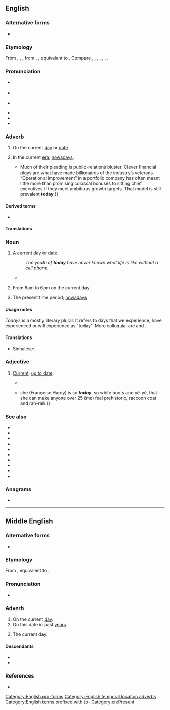 {{also|to-day}}
==English==

===Alternative forms===
* {{alter|en|to-day||archaic}}

===Etymology===
From {{inh|en|enm|today}}, {{m|enm|to-daie}}, {{m|enm|todæig}}, from {{inh|en|ang|tōdæġ}}, {{m|ang|tō dæġe|t=today|lit=on [the/this] day, [this] day forward}}, equivalent to {{af|en|to|day}}. Compare {{cog|stq|däälich|t=today}}, {{cog|nl|vandaag|t=today}}, {{cog|osx|hindag|t=today|lit=[this] day forward}}, {{cog|nds-de|vandage}}, {{m|nds-de|vandaag|t=today}}, {{cog|sv|i dag}}, {{m|sv|idag|t=today}}.

===Pronunciation===
* {{a|RP}} {{IPA|en|/təˈdeɪ/}}
* {{audio|en|En-uk-today.ogg|Audio (RP)}}
* {{a|GA}} {{IPA|en|/təˈdeɪ/|[tʰəˈdeɪ]|/tʊˈdeɪ/|[tʰʊˈdeɪ]|[tʰʉɾeɪː]}}
* {{audio|en|En-us-today.ogg|Audio (GA)}}
* {{rhymes|en|eɪ|s=2}}
* {{hyphenation|en|to|day}}

===Adverb===
{{en-adv|-}}

# On the current [[day]] or [[date]].
#: {{ux|en|I want this done '''today'''.}}
#: {{ux|en|'''Today''', my brother went to the shops.}}
# In the current [[era]]; [[nowadays]].
#* {{quote-journal|en|date=2013-06-22|volume=407|issue=8841|page=70|magazine={{w|The Economist}}
|title=[http://www.economist.com/news/finance-and-economics/21579879-buy-out-firm-really-does-focus-operational-improvements-engineers Engineers of a different kind]
|passage=Private-equity nabobs bristle at being dubbed mere financiers.{{...}}Much of their pleading is public-relations bluster. Clever financial ploys are what have made billionaires of the industry’s veterans. “Operational improvement” in a portfolio company has often meant little more than promising colossal bonuses to sitting chief executives if they meet ambitious growth targets. That model is still prevalent '''today'''.}}
#: {{ux|en|In the 1500s, people had to do things by hand, but '''today''' we have electric can openers.}}

====Derived terms====
* {{l|en|today is a good day to die}}

====Translations====
{{trans-top|on the current day}}
{{multitrans|data=
* Abkhaz: {{tt|ab|иахьа}}
* Adyghe: {{tt|ady|непэ}}, {{tt|ady|мы}}
* Afrikaans: {{tt+|af|vandag}}
* Ainu: {{t|ain|タント|tr=tanto}}
* Albanian: {{tt+|sq|sot}}
* Alviri-Vidari:
*: Vidari: {{tt|avd|آرو|tr=āru}}
* Amharic: {{tt|am|ዛሬ}}
* Arabic: {{tt|ar|الْيَوْمَ}}
*: Egyptian Arabic: {{tt|arz|النهرده|tr=ennɑhɑ́rdɑ}}
*: Gulf Arabic: {{tt|afb|اليوم|tr=il-yōm}}
*: Hijazi Arabic: {{tt|acw|اليوم|tr=al-yōm}}
*: Moroccan Arabic: {{tt|ary|اليوم|tr=el-yūma, el-yūm}}
*: South Levantine Arabic: {{tt|ajp|اليوم|tr=il-yōm}}
* Aragonese: {{tt+|an|hue}}
* Argobba: {{t|agj|ሁማ|tr=humā}}
* Armenian: {{tt+|hy|այսօր}}
* Aromanian: {{tt+|rup|adzã}}, {{tt|rup|asãndzã}}
* Assamese: {{tt|as|আজি}}
* Assyrian Neo-Aramaic: {{tt|syc|ܐܕܝܘܡ|tr=ɛdjawm}}
* Asturian: {{tt+|ast|güei}}
* Atayal: {{tt|tay|soni'}}, {{tt|tay|kira'}}
* Avar: {{tt|av|жакъа|tr=žakʺa}}
* Azerbaijani: {{tt+|az|bugün}}
* Bashkir: {{tt|ba|бөгөн}}
* Basque: {{tt+|eu|gaur}}, {{tt+|eu|egun}}
* Belarusian: {{tt|be|сёння}}, {{tt|be|сяго́ння}}
* Bengali: {{tt+|bn|আজ}}
* Bhojpuri: {{t|bho|आजु|tr=aaj}}
* Bikol Central: {{tt+|bcl|ngunyan}}
* Breton: {{tt+|br|hiziv}}
* Bulgarian: {{tt+|bg|днес}}, {{tt+|bg|дне́ска}}
* Burmese: {{tt+|my|ယနေ့}}, {{tt+|my|ယခုနေ့}}, {{tt|my|ဒီနေ့}}
* Buryat: {{tt|bua|мүнөө}}
* Catalan: {{tt+|ca|avui}}
* Cebuano: {{tt|ceb|karon}}
* Central Atlas Tamazight: {{t|tzm|ⴰⵙⵙⴰ}}
* Central Dusun: {{tt|dtp|baino}}
* Chechen: {{tt|ce|тахана}}
* Cherokee: {{tt|chr|ᎪᎯᎢᎦ|tr=gohiiga}}
* Chichewa: {{tt|ny|lero}}
* Chinese:
*: Cantonese: {{tt+|yue|今日|tr=gam1 jat6}}
*: Dungan: {{tt|dng|җинтян}}, {{tt|dng|җир}}, {{tt|dng|җиргә}}, {{tt|dng|җер}}, {{tt|dng|җергә}}
*: Hakka: {{tt|hak|今晡日|tr=kîm-pû-ngit}}
*: Mandarin: {{tt+|cmn|今天|tr=jīntiān}}, {{tt+|cmn|今日|tr=jīnrì}}, {{tt+|cmn|今兒}}, {{tt+|cmn|今儿|tr=jīnr}}, {{tt+|cmn|今兒個}}, {{tt+|cmn|今儿个|tr=jīnrgè}} {{qualifier|dialectal}}
*: Min Dong: {{tt|cdo|今旦|tr=gĭng-dáng}}, {{tt|cdo|今旦日|tr=gĭng-dáng-nĭk}}
*: Min Nan: {{tt+|nan|今仔日|tr=kin-á-ji̍t/kin-á-li̍t}}
*: Wu: {{tt|wuu|今朝|tr=jin tsau}}
* Choctaw: {{tt|cho|himak nitak}}
* Chukchi: {{tt|ckt|игыр|tr=igyr}}
* Coptic: {{tt|cop|ⲡⲟⲟⲩ|tr=poou}}
* Cornish: {{tt|kw|hedhyw}}
* Corsican: {{tt+|co|oghje}}
* Cree: {{tt|cr|ᐊᓄᐦᐨ|tr=anohc}}
* Crimean Tatar: {{tt|crh|bugün}}
* Crow: {{tt|cro|baapéesh}}
* Czech: {{tt+|cs|dnes}}
* Dakota: {{tt|dak|aƞpetu de}}
* Dalmatian: {{tt|dlm|vai}}, {{tt|dlm|vuai}}
* Danish: {{tt+|da|i dag}}, {{tt|da|idag}} {{qualifier|former spelling}}
* Dhivehi: {{tt|dv|މިއަދު}}
* Dhuwal: {{tt|dwu|gaathura}}
* Dolgan: {{tt|dlg|бүгүн|tr=bügün}}
* Dutch: {{tt+|nl|vandaag}}
* Dzongkha: {{tt|dz|ད་རིས་|tr=da ris}}
* Eastern Arrernte: {{tt|aer|lyete}}
* Egyptian: {{t-egy|mjn|h=mi-n:N5}}
* Elfdalian: {{tt|ovd|i dag}}
* Emilian: {{tt|egl|incû}}
* Erzya: {{tt|myv|течи}}
* Esperanto: {{tt+|eo|hodiaŭ}}
* Estonian: {{tt+|et|täna}}
* Evenki: {{tt|evn|эсӣ-тырга}}
* Faliscan: {{tt|xfa|foied}}
* Faroese: {{tt|fo|í dag}}
* Fijian: {{tt+|fj|nikua}}
* Finnish: {{tt+|fi|tänään}}
* Franco-Provençal: {{tt|frp|houê}}
* French: {{tt+|fr|aujourd'hui}}
* Friulian: {{tt|fur|vuê}}
* Galician: {{tt+|gl|hoxe}}
* Gallo: {{tt|roa-gal|anoet}}
* Gamilaraay: {{tt|kld|yilaathu}}
* Ge'ez: {{t|gez|ዮም}}
* Georgian: {{tt|ka|დღეს}}
* German: {{tt+|de|heute}}
*: Alemannic German: {{tt|gsw|heit}}, {{tt|gsw|hit}}, {{tt|gsw|hüt}}
*: Bavarian: {{tt|bar|haid}}, {{tt|bar|haint}}
* Greek: {{tt+|el|σήμερα}}
*: Ancient: {{tt|grc|σήμερον}}, {{tt|grc|τήμερον}} {{qualifier|Attic}}
*: Doric: {{tt|grc|σάμερον}}
* Greenlandic: {{tt|kl|ullumi}}
* Guaraní: {{tt+|gn|ange}}, {{tt|gn|ko árape}}
* Gujarati: {{tt|gu|આજે}}
* Haitian Creole: {{tt|ht|jodi a}}
* Hausa: {{tt+|ha|yau}}
* Hawaiian: {{tt|haw|kēia lā}}
* Hebrew: {{tt|he|הַיּוֹם|tr=hayóm}}, {{tt|he|כיום|tr=kayóm}}
* Higaonon: {{tt|mba|iman}}
* Hindi: {{tt+|hi|आज}}, {{tt|hi|यौम}}, {{tt+|hi|अद्य}}
* Hopi: {{tt|hop|taava}}, {{tt|hop|pu'}}
* Hungarian: {{tt+|hu|ma}}
* Hunsrik: {{tt|hrx|heit}}
* Icelandic: {{tt+|is|í dag}}
* Ido: {{tt+|io|hodie}}, {{tt+|io|cadie}}
* Igbo: {{t+|ig|taa}}
* Indonesian: {{tt+|id|hari ini}}
* Ingush: {{tt|inh|тахан}}
* Interlingua: {{tt+|ia|hodie}}
* Inuktitut: {{tt|iu|ᐅᓪᓗᒥ|tr=ullumi}}
* Inupiaq: {{tt|ik|uvlupak}}, {{tt|ik|uvluvak}}
* Irish: {{tt+|ga|inniu}}
*: Old Irish: {{tt|sga|indiu}}
* Italian: {{tt+|it|oggi}}
* Japanese: {{tt+|ja|今日|tr=きょう, kyō}}, {{tt+|ja|本日|tr=ほ​んじつ, honjitsu}}
* Javanese: {{tt|jv|ꦢꦶꦤꦲꦶꦏꦶ|tr=dina iki}} {{q|low}}, {{tt|jv|ꦢꦶꦤ꧀ꦠꦼꦤ꧀ꦥꦸꦤꦶꦏ|tr=dinten punika}} {{q|high}}
*: Central Javanese: {{tt|jv|ꦢꦶꦤꦏꦶꦪꦶ|tr=dina kiyi}} {{q|low}}, {{tt|jv|ꦢꦶꦤ꧀ꦠꦼꦤ꧀ꦩꦼꦤꦶꦏ|tr=dinten menika}} {{q|high}}
*: Western Javanese: {{tt|jv|ꦢꦶꦤꦏꦪꦺ|tr=dina kiyè}} {{q|low}}, {{tt|jv|ꦢꦶꦤꦏꦶꦲꦼꦤ꧀|tr=dina kien}} {{q|low}}
* Jeju: {{tt|jje|오널}}
* Jingpho: {{tt|kac|daini}}
* K'iche': {{tt|quc|kamik}}
* Kaingang: {{t|kgp|ũri}}
* Kalmyk: {{tt|xal|эндр}}
* Kannada: {{tt+|kn|ಇಂದು}}
* Kapampangan: {{tt|pam|ngeni}}
* Karelian: {{tt|krl|tänäpäi}}
* Kashmiri: {{tt+|ks|اَز|tr=az}}
* Kashubian: {{tt|csb|dzysô}}
* Kazakh: {{tt+|kk|бүгін}}
* Khakas: {{tt|kjh|пӱӱн|tr=püün}}
* Khmer: {{tt|km|ថ្ងៃនេះ}}
* Kikuyu: {{tt|ki|ũmũthĩ}}
* Komi-Zyrian: {{tt|kpv|талун}}
* Kongo: {{tt|kg|bubu}}
* Konkani: {{tt|kok|aiz}}
* Korean: {{tt+|ko|오늘}}, {{tt+|ko|금일(今日)}} {{qualifier|formal}}
* Kurdish:
*: Central Kurdish: {{tt+|ckb|ئەمرۆ}}
*: Northern Kurdish: {{tt+|kmr|îro}}
* Kyrgyz: {{tt+|ky|бүгүн}}
* Lakota: {{tt|lkt|anpetu ki le}}
* Lao: {{tt+|lo|ມື້ນີ້}}
* Ladin:
*: gherdëina: {{tt|lld|ncuei}}
*: badiot: {{tt|lld|incö}}
*: fascian: {{tt|lld|anché}}
* Latin: {{tt+|la|hodie}}
* Latvian: {{tt|lv|šodien}}
* Laz: {{tt|lzz|ანდღა}}
{{trans-mid}}
* Ligurian: {{t|lij|ancheu}}
* Limburgish: {{tt|li|huui}}, {{tt+|li|vandaag}}
* Lingala: {{tt|ln|lelo}}
* Lithuanian: {{tt+|lt|šiandien}}
* Livonian: {{tt|liv|tämpõ}}
* Lombard: {{tt|lmo|incö}}, {{tt+|lmo|incœu}}
* Low German:
*: Dutch Low Saxon: {{tt|nds-nl|vandäge}}
*: German Low German: {{tt|nds-de|hüüt}}, {{tt|nds-de|vondaag}}
* Luganda: {{t|lg|leero}}
* Luhya: {{tt|luy|luno}}
* Luo: {{t|luo|kawuono}}
* Luxembourgish: {{tt+|lb|haut}}
* Macedonian: {{tt|mk|денес}}
* Malagasy: {{tt+|mg|anio}}, {{tt+|mg|androany}}
*: Tsimihety: {{tt+|mg|aniany}}
* Malay: {{tt+|ms|hari ini}}
*: Jambi Malay: {{tt|jax|hari iko}}
*: Kelantan-Pattani Malay: {{tt|mfa|aghi nih}}, {{tt|mfa|aghi ning}}
*: Sarawak Malay: {{tt|ms|hari tok}}
*: Terengganu Malay: {{tt|ms|aghi ning}}, {{tt|ms|aghai naing}}
* Malayalam: {{tt+|ml|ഇന്ന്}}, {{tt+|ml|പുകയില}}
* Maltese: {{tt|mt|illum}}
* Manchu: {{tt|mnc|ᡝᠨᡝᠩᡤᡳ}}
* Manipuri: {{t+|mni|ꯉꯁꯤ|tr=ngasi}}
* Mansi: {{tt|mns|тыхо̄тал}}
* Manx: {{tt|gv|jiu}}
* Maori: {{tt|mi|tēnei rā}}
* Marathi: {{t|mr|आज|tr=āja}}
* Minangkabau: {{tt|min|hari iko}}
* Mirandese: {{tt|mwl|hoije}}
* Mohawk: {{tt|moh|ón:wa’k}}
* Moksha: {{tt|mdf|тячи}}
* Mongolian:
*: Cyrillic: {{tt+|mn|өнөөдөр}}
* Mòcheno: {{tt|mhn|hait}}
* Nahuatl: {{tt|nah|axkan}}, {{tt+|nah|axan}}
* Navajo: {{tt|nv|díí jį́}}
* Neapolitan: {{tt|nap|ogge}}, {{tt|nap|oie}}
* Nepali: {{tt+|ne|आज|tr=āja}}
* Norman: {{tt|nrf|aniet}} {{qualifier|Jersey}}, {{tt|nrf|annyi}} {{qualifier|continental Normandy}}, {{tt|nrf|ogniet}} {{qualifier|Guernsey}}
* North Frisian: {{tt|frr|diling}}, {{tt|frr|deling}} {{qualifier|Sylt}}
* Northern Ohlone: {{tt|cst|ne ṭuuxi}}
* Northern Sami: {{tt|se|odne}}
* Norwegian: {{tt+|no|idag}} {{qualifier|Riksmål}}
*: Bokmål: {{tt+|nb|i dag}}
*: Nynorsk: {{tt|nn|i dag}}
* Occitan: {{tt+|oc|uèi}}
* Ojibwe: {{tt|oj|noongom}}
* Old Church Slavonic:
*: Cyrillic: {{tt|cu|дьньсь}}
* Old East Slavic: {{tt|orv|сего дьне}}, {{tt|orv|дьньсь}}
* Old English: {{tt|ang|tōdæġ}}
* Old Prussian: {{tt|prg|šandēinan}}
* Oriya: {{tt|or|ଆଜି}}
* Oromo: {{t|om|har’a}}
* Ossetian: {{tt|os|абон}}
* Ottoman Turkish: {{tt|ota|الیوم|tr=elyevm}}, {{tt|ota|بوگون|tr=bugün}}
* Pashto: {{tt|ps|نن ورځ|tr=nan wraź}}
* Persian: {{tt+|fa|امروز|tr=emruz}}
* Piedmontese: {{tt|pms|ancheuj}}
* Pipil: {{tt|ppl|ashan}}
* Pitjantjatjara: {{tt|pjt|walykunya}}
* Polish: {{tt+|pl|dzisiaj}}, {{tt+|pl|dziś}}
* Portuguese: {{tt+|pt|hoje}}
* Punjabi: {{tt+|pa|ਅੱਜ}}
* Q'eqchi: {{tt|kek|anaqwan}}, {{tt|kek|hoon}}
* Quechua: {{tt|qu|kunan pacha}}
* Rapa Nui: {{tt|rap|’arīnā}}
* Rohingya: {{t-needed|rhg}}
* Romagnol: {{t|rgn|incù}}
* Romani: {{tt|rom|avdies}}
* Romanian: {{tt+|ro|astăzi}}, {{tt+|ro|azi}}
* Romansch: {{tt|rm|oz}}
* Russian: {{tt+|ru|сего́дня}}
* Rusyn: {{tt|rue|днесь}}, {{tt|rue|ны́нї}}
* Samoan: {{tt|sm|aso nei}}
* Sanskrit: {{tt+|sa|अद्य}}
* Sardinian:
*: Campidanese: {{tt|sc|oi}}
* Saterland Frisian: {{tt|stq|däälich}}
* Scots: {{tt|sco|day|alt=the day}}
* Scottish Gaelic: {{tt|gd|an-diugh}}
* Serbo-Croatian:
*: Cyrillic: {{tt|sh|да̀нас}}
*: Roman: {{tt+|sh|dànas}}
* Shona: {{tt|sn|nhasi}}
* Sichuan Yi: {{tt|ii|ꀃꑍ|tr=ip nyip}}
* Sicilian: {{tt|scn|ùoggi}}, {{tt+|scn|oggi}}, {{tt+|scn|oji}}
* Sindhi: {{tt+|sd|اَڄُ|tr=aju}}
* Sinhalese: {{tt+|si|අද}}
* Slovak: {{tt+|sk|dnes}}
* Slovene: {{tt+|sl|dánes}}
* Somali: {{tt+|so|maanta}}
* Sorbian:
*: Lower Sorbian: {{tt|dsb|źinsa}}
*: Upper Sorbian: {{tt+|hsb|dźensa}}
* Sotho: {{tt+|st|kajeno}}
* Southern Altai: {{tt|alt|бӱгӱн}}
* Southern Ohlone: {{tt|css|naha}}
* Spanish: {{tt+|es|hoy}}
* Sundanese: {{tt|su|ᮕᮧᮆ ᮃᮚᮩᮔ}} {{q|low}}, {{tt|su|ᮕᮧᮆ ᮄᮉ}} {{q|low}}, {{tt|su|ᮓᮤᮔ᮪ᮒᮨᮔ᮪ ᮃᮚᮩᮔ}} {{q|high}}, {{tt|su|ᮓᮤᮔ᮪ᮒᮨᮔ᮪ ᮄᮉ}} {{q|high}}
* Svan: {{tt|sva|ლა̈დი}}
* Swahili: {{tt+|sw|leo}}
* Swedish: {{tt+|sv|idag}}, {{tt+|sv|i dag}}
* Sylheti: {{tt|syl|ꠀꠁꠎ}}
* Tabasaran: {{tt|tab|гъи}}
* Tagalog: {{tt+|tl|ngayon}}
* Tai Dam: {{t-needed|blt}}
* Tai Nüa: {{t-needed|tdd}}
* Tajik: {{tt+|tg|имрӯз}}
* Talysh:
*: Asalemi: {{tt|tly|ام روج|tr=əm ruj}}, {{tt|tly|ام روز|tr=əm ruz}}, {{tt|tly|امروج|tr=əmruj}}, {{tt|tly|امروز|tr=əmruz}}
* Tamil: {{tt+|ta|இன்று}}
* Tarantino: {{tt|roa-tar|ôsce}}
* Tatar: {{tt|tt|бүген}}
* Telugu: {{tt+|te|నేడు}}
* Thai: {{tt|th|วันนี้}}
* Tibetan: {{tt|bo|ད་རིང}}
* Tigrinya: {{tt+|ti|ሎሚ}}
* Tocharian B: {{tt|txb|ñerwe}}
* Tongan: {{tt|to|‘aho ni}}
* Tupinambá: {{qualifier|past}} {{tt|tpn|oîeí}}, {{qualifier|future}} {{tt|tpn|kori}}
* Turkish: {{tt+|tr|bugün}}
* Turkmen: {{tt|tk|bugün}}, {{tt|tk|şu gün}}
* Tuvan: {{t|tyv|бөгүн|tr=bögün}}
* Udmurt: {{tt|udm|туннэ}}
* Ukrainian: {{tt+|uk|сього́дні}}, {{tt|uk|ни́ні}}
* Urdu: {{tt+|ur|آج|tr=āj}}
* Uyghur: {{tt+|ug|بۈگۈن}}
* Uzbek: {{tt+|uz|bugun}}
* Venetian: {{tt|vec|ancùo}}
* Vietnamese: {{tt+|vi|hôm nay}} ({{tt|vi|𣋚𠉞}}), {{tt|vi|bữa nay}} ({{tt|vi|𣇜𠉞}})
* Volapük: {{tt+|vo|adelo}}
* Walloon: {{tt+|wa|ouy}}, {{tt+|wa|enute}}, {{tt+|wa|ådjourdu}}
* Warlpiri: {{tt|wbp|jalangu}}
* Welsh: {{tt|cy|heddiw}}
* West Frisian: {{tt+|fy|hjoed}}
* White Hmong: {{tt|mww|hnub no}}
* Wiradhuri: {{tt|wrh|dhalang}}, {{tt|wrh|ngidyigalila}}
* Wolof: {{tt+|wo|tey}}
* Xhosa: {{tt|xh|namhlanje}}
* Yagnobi: {{tt|yai|инур}}
* Yakut: {{tt|sah|бүгүн}}
* Yiddish: {{tt|yi|הײַנט}}
* Yoruba: {{tt|yo|lónìí}}
* Yup'ik: {{tt|esu|unuamek}}
* Zazaki: {{tt|zza|noroz}}, {{tt+|zza|ewro}}
* Zhuang: {{tt|za|ngoenzneix}}
* Zulu: {{tt|zu|namhlanje}}
{{trans-bottom}}

{{trans-top-also|nowadays|nowadays|these days}}
* Afrikaans: {{tt+|af|deesdae}}
* Andi: {{tt|ani|желъал}}
* Arabic: {{tt|ar|حَاضِر}}
*: Egyptian Arabic: {{tt|arz|الأيام دي|tr=el-ayyām di}}
*: Moroccan Arabic: {{tt|ary|هاد الإيام|tr=hād el-ʔiyyām}}, {{tt|ary|هاد الوقت|tr=hād el-waqt}}, {{tt|ary|هاد الساعة|tr=hād es-sāʕa}}
* Armenian: {{tt+|hy|այսօր}}
* Avar: {{tt|av|жакъа}}
* Bashkir: {{tt|ba|бөгөн}}
* Basque: {{tt+|eu|gaur egun}}
* Breton: {{tt+|br|bremañ}}, {{tt|br|hiziv an deiz}}
* Bulgarian: {{tt+|bg|сега́}}
* Catalan: {{tt|ca|avui en dia}}, {{tt|ca|avui dia}}
* Cebuano: {{tt|ceb|karon}}, {{tt|ceb|karong panahon}}
* Chinese:
*: Mandarin: {{tt+|cmn|現代}}, {{tt+|cmn|现代|tr=xiàndài}}
* Czech: {{tt+|cs|dnes}}, {{tt|cs|v dnešní době}}
* Danish: {{tt+|da|i dag}}, {{tt|da|i vore dage}}
* Dutch: {{tt+|nl|tegenwoordig}}, {{tt|nl|vandaag de dag}}, {{tt+|nl|heden ten dage}}, {{tt+|nl|vandaag}}
* Esperanto: {{tt+|eo|nuntempe}}
* Estonian: {{tt+|et|täna}}
* Finnish: {{tt+|fi|nykyisin}}, {{tt+|fi|nykyään}}
* French: {{tt+|fr|de nos jours}}, {{tt+|fr|actuellement}}
* Galician: {{tt+|gl|hoxe en día}}
* Georgian: {{tt|ka|დღესდღეობით}}, {{tt|ka|ამჟამად}}
* German: {{tt+|de|heutzutage}}
* Greek: {{tt+|el|σήμερα}}
* Hebrew: {{tt|he|הַיּוֹם|tr=hayóm}}
* Hungarian: {{tt+|hu|ma}}, {{tt+|hu|manapság}}, {{tt+|hu|napjainkban}}
* Indonesian: {{tt|id|masa sekarang}}, {{tt|id|dewasa ini}}
* Interlingua: {{tt+|ia|hodie}}, {{tt|ia|actualmente}}
* Irish: {{tt+|ga|inniu}}
* Italian: {{tt+|it|oggi}}, {{tt+|it|oggigiorno}}, {{tt+|it|attualmente}}
* Japanese: {{tt+|ja|今日|tr=こんにち, konnichi}}
{{trans-mid}}
* Korean: {{tt+|ko|오늘날}}
* Lakota: {{tt|lkt|apetu ki le}}
* Latin: {{tt+|la|hodie}}, {{tt|la|hoc die}}
* Latvian: {{tt|lv|šodien}}
* Luxembourgish: {{tt|lb|hautdesdaags}}
* Macedonian: {{tt|mk|се́га}}, {{tt|mk|де́нес}}
* Maltese: {{tt|mt|illum il-ġurnata}}
* Navajo: {{tt|nv|dííshjį́}}
* Occitan: {{tt+|oc|uèi}}
* Ojibwe: {{tt|oj|noongom}}
* Polish: {{tt|pl|w dzisiejszych czasach}}
* Portuguese: {{tt+|pt|hoje}}, {{tt+|pt|hoje em dia}}, {{tt+|pt|atualmente}}
* Romanian: {{tt+|ro|astăzi}}, {{tt|ro|ziua de azi}}, {{tt+|ro|acum}}
* Russian: {{tt+|ru|сего́дня}}, {{tt|ru|в настоя́щее вре́мя}}, {{tt+|ru|тепе́рь}}
* Serbo-Croatian:
*: Cyrillic: {{tt|sh|са̀дашњица}}, {{tt|sh|да̀нашњица}}, {{tt|sh|да̀нас}}, {{tt|sh|данданас}}
*: Roman: {{tt+|sh|sàdašnjica}}, {{tt+|sh|dànašnjica}}, {{tt+|sh|dànas}}, {{tt+|sh|dandanas}}
* Sindhi: {{tt+|sd|اَڄُ|m|tr=ajju}}
* Slovak: {{tt+|sk|dnes}}
* Slovene: {{tt+|sl|dánes}}, {{tt|sl|dándánes}}
* Spanish: {{tt+|es|hoy}}, {{tt|es|hoy en día}}, {{tt+|es|hoy día}}, {{tt+|es|actualmente}}
* Swedish: {{tt+|sv|idag}}, {{tt+|sv|nu för tiden}}, {{tt+|sv|nuförtiden}} {{q|alternative spelling}}
* Tagalog: {{tt+|tl|ngayon}}
* Thai: {{tt|th|วันนี้}}, {{tt|th|ตอนนี้}}, {{tt+|th|ปัจจุบัน}}
* Turkish: {{tt+|tr|bugün}}, {{tt|tr|günümüz}}, {{tt|tr|günümüzde}}
* Vietnamese: {{tt+|vi|ngày nay}}
* Volapük: {{tt+|vo|nutimo}}
* West Frisian: {{tt|fy|hjoed de dei}}, {{tt|fy|no}}
* Yiddish: {{tt|yi|הײַנט}}
}}<!-- close {{multitrans}} -->
{{trans-bottom}}

===Noun===
{{en-noun}}

# A [[current]] [[day]] or [[date]].
#: {{syn|en|current day|this day}}
#: {{ux|en|'''Today''' is the day we'll fix this once and for all.}}
#: ''The youth of '''today''' have never known what life is like without a cell phone.''
#* {{quote-book|en|year=1899|author={{w|Hughes Mearns}}
|title={{w|Antigonish (poem)|Antigonish}}
|passage=Yesterday, upon the stair&nbsp;/ I met a man who wasn’t there&nbsp;/ He wasn’t there again '''today'''&nbsp;/ I wish, I wish he’d go away&nbsp;&hellip;}}
# {{lb|en|informal|or|meteorology}} From 6am to 6pm on the current day.
# The present time period; [[nowadays]]

====Usage notes====
''Todays'' is a mostly literary plural. It refers to days that we experience, have experienced or will experience as "today". More colloquial are {{m|en|these days}} and {{m|en|nowadays}}.

====Translations====
{{trans-top|today (''noun'')}}
{{multitrans|data=
* Afrikaans: {{tt+|af|vandag}}
* Ainu: {{tt|ain|タント|tr=tanto}}
* Alemannic German: {{tt|gsw|heit}}, {{tt|gsw|hit}}, {{tt|gsw|hüt}}
* Arabic: {{tt|ar|الْيَوْم}}
*: Egyptian Arabic: {{tt|arz|النهرده|tr=ennɑhɑ́rdɑ}}
*: Moroccan Arabic: {{tt|ary|اليوم|m|tr=el-yūma, el-yūm}}, {{tt|ary|هاد النهار|tr=hād en-nhār}}
* Armenian: {{tt+|hy|այսօր}}
* Assyrian Neo-Aramaic: {{tt|syc|ܐܕܝܘܡ}}
* Asturian: {{tt+|ast|güei|m}}
* Basque: {{tt+|eu|gaur}}
* Bulgarian: {{tt+|bg|днес}}, {{tt+|bg|дне́ска}}
* Catalan: {{tt+|ca|avui}}, {{tt+|ca|hui|m}}
* Chinese:
*: Cantonese: {{tt+|yue|今日|tr=gam1 yat6}}, {{tt|yue|今天|tr=kam1 tin1}}
*: Hakka: {{tt|hak|今晡日|tr=kîm-pû-ngit}}
*: Mandarin: {{tt+|cmn|今天|tr=jīntiān}}, {{tt+|cmn|今日|tr=jīnrì}}
*: Min Nan: {{tt+|nan|今仔日|tr=kin-á-ji̍t, kin-á-li̍t}}
* Czech: {{tt+|cs|dnešek|m}}
* Danish: {{tt+|da|i dag}}
* Dutch: {{tt+|nl|vandaag}}
* Egyptian: {{t-egy|mjn|m|h=mi-n:N5}}
* Estonian: {{tt+|et|täna}}
* Finnish: {{tt+|fi|tämä päivä}} {{qualifier|this day}}, {{tt|fi|kuluva päivä}}
* French: {{tt+|fr|aujourd'hui|m}}
* Galician: {{tt+|gl|hoxe}}
* Georgian: {{tt|ka|დღეს}}
* German: {{tt+|de|Heute}}
* Greek: {{tt+|el|σήμερα}}
* Guaraní: {{tt|gn|ko ára}}
* Gujarati: {{tt+|gu|આજ|f}}
* Hebrew: {{tt|he|הַיּוֹם|tr=hayóm}}
* Hindi: {{tt+|hi|आज|m}}
* Hungarian: {{tt+|hu|ma}}, {{t+|hu|a [[mai]] [[nap]]}}
* Ido: {{tt+|io|hodie}}
* Ifè: {{tt|ife|oni|alt=òní}}
* Igala: {{tt|igl|èñíni}}
* Indonesian: {{tt|id|[[hari]] [[ini]]}}
* Interlingua: {{tt+|ia|hodie}}
* Irish: {{tt|ga|an lá inniu}}
* Italian: {{tt+|it|oggi}}
* Japanese: {{tt+|ja|今日|tr=きょう, kyō}}
* Javanese: {{tt|jv|ꦢꦶꦤꦲꦶꦏꦶ|tr=dina iki}} {{q|low}}, {{tt|jv|ꦢꦶꦤ꧀ꦠꦼꦤ꧀ꦥꦸꦤꦶꦏ|tr=dinten punika}} {{q|high}}
*: Central Javanese: {{tt|jv|ꦢꦶꦤꦏꦶꦪꦶ|tr=dina kiyi}} {{q|low}}, {{tt|jv|ꦢꦶꦤ꧀ꦠꦼꦤ꧀ꦩꦼꦤꦶꦏ|tr=dinten menika}} {{q|high}}
*: Western Javanese: {{tt|jv|ꦢꦶꦤꦏꦪꦺ|tr=dina kiyè}} {{q|low}}, {{tt|jv|ꦢꦶꦤꦏꦶꦲꦼꦤ꧀|tr=dina kien}} {{q|low}}
* Jeju: {{tt|jje|오널}}
* Jingpho: {{tt|kac|daini}}
* Kabuverdianu: {{tt|kea|oji}}
* Kazakh: {{tt|kk|[[бүгінгі]] [[күн]]}}
* Kikuyu: {{tt|ki|ũmũthĩ|c14}}
* Korean: {{tt+|ko|오늘}}, {{tt+|ko|금일(今日)}} {{qualifier|formal}}
{{trans-mid}}
* Kurdish:
*: Central Kurdish: {{tt+|ckb|ئەمرۆ}}
*: Northern Kurdish: {{tt+|kmr|îro|f}}
* Lakota: {{tt|lkt|anpetu ki le}}
* Lao: {{tt+|lo|ມື້ນີ້}}
* Latin: {{tt+|la|hodie}}
* Latvian: {{tt|lv|šodiena|f}}
* Lithuanian: {{tt|lt|šiandiena|f}}
* Macedonian: {{tt|mk|денес}}
* Manchu: {{tt|mnc|ᡝᠨᡝᠨᡤᡤᡳ}}
* Navajo: {{tt|nv|díí jį́}}, {{tt|nv|jį́į́dą́ą́ʼ}}
* Northern Sami: {{tt|se|otná}}
* Norwegian:
*: Bokmål: {{tt+|nb|i dag}}
*: Nynorsk: {{tt|nn|i dag}}
* Occitan: {{tt+|oc|ancuei}}
* Ojibwe: {{tt|oj|noongom}}
* Olukumi: {{tt|ulb|oni|alt=òní}}
* Ottoman Turkish: {{tt|ota|بوگون|tr=bugün}}
* Papiamentu: {{tt|pap|awe}}
* Persian: {{tt+|fa|امروز|tr=emruz}}
* Polish: {{tt+|pl|dzisiaj}}, {{tt+|pl|dziś}}
* Portuguese: {{tt+|pt|hoje}}
* Romanian: {{tt+|ro|astăzi}}, {{tt+|ro|azi}}
* Russian: {{tt+|ru|сего́дня}}, {{tt|ru|[[сего́дняшний]] [[день]]|m}}
* Sardinian: {{tt|sc|oi}} {{qualifier|Campidanese}}
* Serbo-Croatian:
*: Cyrillic: {{tt|sh|да̀нас}}
*: Roman: {{tt+|sh|dànas}}
* Sindhi: {{tt+|sd|اَڄُ|tr=ajju}}
* Slovak: {{tt|sk|dnešok}}
* Slovene: {{tt+|sl|dánes}}, {{tt|sl|današnji dan|m}}
* Spanish: {{tt+|es|hoy|m}}, {{tt+|es|hoy día|m}}
* Sundanese: {{tt|su|ᮕᮧᮆ ᮃᮚᮩᮔ}} {{q|low}}, {{tt|su|ᮕᮧᮆ ᮄᮉ}} {{q|low}}, {{tt|su|ᮓᮤᮔ᮪ᮒᮨᮔ᮪ ᮃᮚᮩᮔ}} {{q|high}}, {{tt|su|ᮓᮤᮔ᮪ᮒᮨᮔ᮪ ᮄᮉ}} {{q|high}}
* Swedish: {{tt+|sv|idag|c}}
* Sylheti: {{tt|syl|ꠀꠁꠎ}}
* Tagalog: {{tt+|tl|ngayon}}
* Tarantino: {{tt|roa-tar|ôsce}}
* Thai: {{tt|th|วันนี้}}
* Tibetan: {{tt|bo|ད་རིང}}
* Tupinambá: {{tt|tpn|kó 'ara}}
* Turkish: {{tt+|tr|bugün}}
* Tuvan: {{tt|tyv|бо хүн}}
* Ukrainian: {{tt+|uk|сього́дні}}
* Urdu: {{tt|ur|امروز|tr=irmoz}}
* Vietnamese: {{tt|vi|bữa nay}}, {{tt+|vi|hôm nay}}
* Volapük: {{tt+|vo|adel}}
* Welsh: {{tt|cy|heddiw}}
* West Frisian: {{tt+|fy|hjoed}}
* Yakut: {{tt|sah|бүгүн}}, {{tt|sah|[[бүгүҥҥү]] [[күн]]}}
* Yiddish: {{tt|yi|הײַנט}}
* Yoruba: {{tt|yo|òní}}
* Zhuang: {{tt|za|ngoenzneix}}
}}<!-- close {{multitrans}} -->
{{trans-bottom}}

{{checktrans-top}}
* Sinhalese: {{t+check|si|අද}}
{{trans-mid}}
{{trans-bottom}}

===Adjective===
{{en-adj|-}}

# {{lb|en|informal}} [[current|Current]]; [[up to date]].
#: {{syn|en|now}}
#* {{quote-book|en|author=Tom Wolfe|authorlink=Tom Wolfe|quotee={{w|Phil Spector}}|chapter=The First Tycoon of Teen|title={{w|The Kandy-Kolored Tangerine-Flake Streamline Baby}}|year=1965|publisher=Farrar, Straus and Giroux|location=New York|pageurl=https://archive.org/details/kandykoloredtang00wolf/page/67/mode/1up|isbn=978-0-317-59297-9|oclc=42810524|page=67|passage=Actually, it's more like the blues. It's pop blues. I feel it's very American. It's very '''''today'''''. It's what people respond to today. }}
#* {{quote-journal|en|author=Joan Barthel|title=Francoise from France: White Boots and Ye-Ye|work=The New York Times|date=1966-12-18|url=https://www.nytimes.com/1966/12/18/archives/francoise-from-france-white-boots-and-yeye.html|issn=0362-4331|passage={{...}} she (Françoise Hardy) is so '''''today''''', so white boots and yé-yé, that she can make anyone over 25 (me) feel prehistoric, raccoon coat and rah-rah.}}

===See also===
* {{l|en|nowadays}}
* {{l|en|hodiernal}}
* {{l|en|hodiernally}}
* {{l|en|yesterday}}
* {{l|en|tomorrow night}}
* {{l|en|tonight}}
* {{l|en|last night}}
* {{l|en|nudiustertian}}
* {{l|en|hesternal}}
* {{l|en|hesternally}}

===Anagrams===
* {{anagrams|en|a=adoty|toady}}

[[Category:English pro-forms]]
[[Category:English temporal location adverbs]]
[[Category:English terms prefixed with to-]]
[[Category:en:Present]]

----

==Middle English==

===Alternative forms===
* {{alter|enm|todæg|todæig|todai|todaie|todæi|todei|tedai|tedei|todaȝȝ}}

===Etymology===
From {{inh|enm|ang|tōdæġ}}, equivalent to {{prefix|enm|to|day}}.

===Pronunciation===
* {{IPA|enm|/toːˈdɛi̯/|/tɔˈdɛi̯/|/tuˈdɛi̯/}}

===Adverb===
{{head|enm|adverb}}

# On the current [[day]].
# On this date in past [[year]]s.
# {{qualifier|used substantively}} The current day.

====Descendants====
* {{desc|en|today}}
* {{desc|yol|to-die|alts=1}}

===References===
* {{R:MED Online|entry=todai|pos=adv|id=MED46102 |accessdate=10 April 2018}}